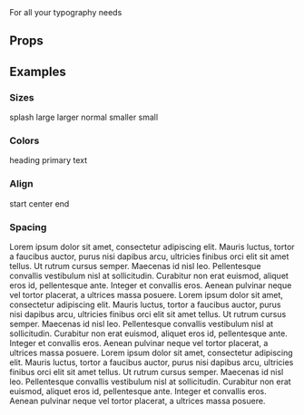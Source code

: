 
<Meta title='Components/Text' component={Text} />

<Title>Text Component</Title>
<Description>For all your typography needs</Description>

<div style={{ margin: `4rem 0` }} />

## Props

<ArgsTable component={Text} />

<div style={{ margin: `4rem 0` }} />

## Examples

<div style={{ margin: `1rem 0` }} />

### Sizes

<Canvas isColumn>
  <Text size='splash'>splash</Text>
  <Text size='large'>large</Text>
  <Text size='larger'>larger</Text>
  <Text size='normal'>normal</Text>
  <Text size='smaller'>smaller</Text>
  <Text size='small'>small</Text>
</Canvas>

<div style={{ margin: `1rem 0` }} />

### Colors

<Canvas isColumn>
  <Text color='heading'>heading</Text>
  <Text color='primary'>primary</Text>
  <Text color='text'>text</Text>
</Canvas>

### Align

<Canvas isColumn>
  <Text align='start'>start</Text>
  <Text align='center'>center</Text>
  <Text align='end'>end</Text>
</Canvas>

### Spacing

<Canvas isColumn>
  <Text spacing='relax'>
    Lorem ipsum dolor sit amet, consectetur adipiscing elit. Mauris luctus,
    tortor a faucibus auctor, purus nisi dapibus arcu, ultricies finibus orci
    elit sit amet tellus. Ut rutrum cursus semper. Maecenas id nisl leo.
    Pellentesque convallis vestibulum nisl at sollicitudin. Curabitur non erat
    euismod, aliquet eros id, pellentesque ante. Integer et convallis eros.
    Aenean pulvinar neque vel tortor placerat, a ultrices massa posuere.
  </Text>
  <Text spacing='normal'>
    Lorem ipsum dolor sit amet, consectetur adipiscing elit. Mauris luctus,
    tortor a faucibus auctor, purus nisi dapibus arcu, ultricies finibus orci
    elit sit amet tellus. Ut rutrum cursus semper. Maecenas id nisl leo.
    Pellentesque convallis vestibulum nisl at sollicitudin. Curabitur non erat
    euismod, aliquet eros id, pellentesque ante. Integer et convallis eros.
    Aenean pulvinar neque vel tortor placerat, a ultrices massa posuere.
  </Text>
  <Text spacing='tight'>
    Lorem ipsum dolor sit amet, consectetur adipiscing elit. Mauris luctus,
    tortor a faucibus auctor, purus nisi dapibus arcu, ultricies finibus orci
    elit sit amet tellus. Ut rutrum cursus semper. Maecenas id nisl leo.
    Pellentesque convallis vestibulum nisl at sollicitudin. Curabitur non erat
    euismod, aliquet eros id, pellentesque ante. Integer et convallis eros.
    Aenean pulvinar neque vel tortor placerat, a ultrices massa posuere.
  </Text>
</Canvas>
